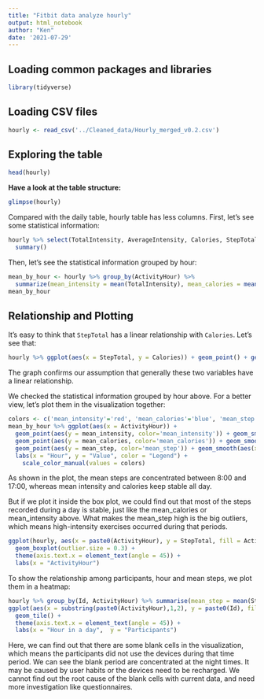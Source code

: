 ```yaml
---
title: "Fitbit data analyze hourly"
output: html_notebook
author: "Ken"
date: '2021-07-29'
---
```


## Loading common packages and libraries

```r
library(tidyverse)
```

## Loading CSV files

```r
hourly <- read_csv('../Cleaned_data/Hourly_merged_v0.2.csv')
```
## Exploring the table
```r
head(hourly)
```
**Have a look at the table structure:**
```r
glimpse(hourly)
```
Compared with the daily table, hourly table has less columns. First, let's see some statistical information:
```r
hourly %>% select(TotalIntensity, AverageIntensity, Calories, StepTotal) %>% 
  summary()
```
Then, let's see the statistical information grouped by hour:
```r
mean_by_hour <- hourly %>% group_by(ActivityHour) %>% 
  summarize(mean_intensity = mean(TotalIntensity), mean_calories = mean(Calories), mean_step = mean(StepTotal))
mean_by_hour
```



## Relationship and Plotting
It's easy to think that `StepTotal` has a linear relationship with `Calories`. Let's see that:
```r
hourly %>% ggplot(aes(x = StepTotal, y = Calories)) + geom_point() + geom_smooth()
```
The graph confirms our assumption that generally these two variables have a linear relationship.


We checked the statistical information grouped by hour above. For a better view, let's plot them in the visualization together:
```r
colors <- c('mean_intensity'='red', 'mean_calories'='blue', 'mean_step'='green')
mean_by_hour %>% ggplot(aes(x = ActivityHour)) + 
  geom_point(aes(y = mean_intensity, color='mean_intensity')) + geom_smooth(aes(x = ActivityHour, y = mean_intensity, color='mean_intensity'))  + 
  geom_point(aes(y = mean_calories, color='mean_calories')) + geom_smooth(aes(x = ActivityHour, y = mean_calories, color='mean_calories')) + 
  geom_point(aes(y = mean_step, color='mean_step')) + geom_smooth(aes(x = ActivityHour, y = mean_step, color='mean_step')) +
  labs(x = "Hour", y = "Value", color = "Legend") +
    scale_color_manual(values = colors)
```
As shown in the plot, the mean steps are concentrated between 8:00 and 17:00, whereas mean intensity and calories keep stable all day.

But if we plot it inside the box plot, we could find out that most of the steps recorded during a day is stable, just like the mean_calories or mean_intensity above. What makes the mean_step high is the big outliers, which means high-intensity exercises occurred during that periods.
```r
ggplot(hourly, aes(x = paste0(ActivityHour), y = StepTotal, fill = ActivityHour)) +
  geom_boxplot(outlier.size = 0.3) + 
  theme(axis.text.x = element_text(angle = 45)) + 
  labs(x = "ActivityHour")
```


To show the relationship among participants, hour and mean steps, we plot them in a heatmap:
```r
hourly %>% group_by(Id, ActivityHour) %>% summarise(mean_step = mean(StepTotal)) %>% 
ggplot(aes(x = substring(paste0(ActivityHour),1,2), y = paste0(Id), fill = mean_step)) +
  geom_tile() + 
  theme(axis.text.x = element_text(angle = 45)) + 
  labs(x = "Hour in a day",  y = "Participants")
```
Here, we can find out that there are some blank cells in the visualization, which means the participants did not use the devices during that time period. We can see the blank period are concentrated at the night times. It may be caused by user habits or the devices need to be recharged.
We cannot find out the root cause of the blank cells with current data, and need more investigation like questionnaires.
